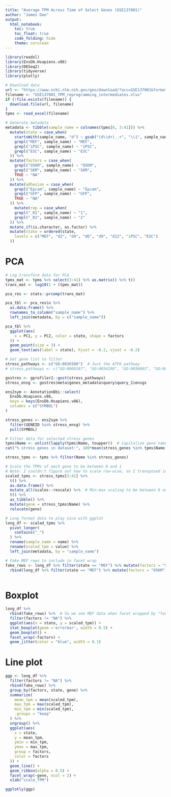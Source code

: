 ```yaml
---
title: "Average TPM Across Time of Select Genes (GSE137001)"
author: "James Dao"
output:
  html_notebook:
    toc: true
    toc_float: true
    code_folding: hide
    theme: cerulean
---
```


```r
library(readxl)
library(EnsDb.Hsapiens.v86)
library(DESeq2)
library(tidyverse)
library(plotly)
```


```r
# Download data
url <- "https://www.ncbi.nlm.nih.gov/geo/download/?acc=GSE137001&format=file&file=GSE137001%5FTPM%5Freprogramming%5Fintermediates%2Exlsx"
filename <- "GSE137001_TPM_reprogramming_intermediates.xlsx"
if (!file.exists(filename)) {
  download.file(url, filename)
}
tpms <- read_excel(filename)
```


```r
# Generate metadata
metadata <- tibble(sample_name = colnames(tpms[0, 3:41])) %>%
  mutate(state = case_when(
    startsWith(sample_name, "d") ~ gsub("(d\\d+)_.+", "\\1", sample_name),
    grepl("MEF", sample_name) ~ "MEF",
    grepl("iPSC", sample_name) ~ "iPSC",
    grepl("ESC", sample_name) ~ "ESC"
  )) %>%
  mutate(factors = case_when(
    grepl("OSKM", sample_name) ~ "OSKM",
    grepl("SKM", sample_name) ~ "SKM",
    TRUE ~ "NA"
  )) %>%
  mutate(adhesion = case_when(
    grepl("Epcam", sample_name) ~ "Epcam",
    grepl("GFP", sample_name) ~ "GFP",
    TRUE ~ "NA"
  )) %>%
    mutate(rep = case_when(
    grepl("_R1", sample_name) ~ "1",
    grepl("_R2", sample_name) ~ "2"
  )) %>%
  mutate_if(is.character, as.factor) %>%
  mutate(state = ordered(state,
    levels = c("MEF", "d2", "d4", "d6", "d9", "d12", "iPSC", "ESC")
  ))
```


# PCA

```r
# Log transform data for PCA
tpms_mat <- tpms %>% select(3:41) %>% as.matrix() %>% t()
trans_mat <- log10(1 + (tpms_mat))

pca_res <- stats::prcomp(trans_mat) 

pca_tbl <- pca_res$x %>%
  as.data.frame() %>%
  rownames_to_column("sample_name") %>%
  left_join(metadata, by = c("sample_name"))

pca_tbl %>%
  ggplot(aes(
    x = PC1, y = PC2, color = state, shape = factors
  )) + 
  geom_point(size = 3) +
  geom_text(aes(label = state), hjust = -0.2, vjust = -0.2)
```


```r
# Get gene list to filter
stress_pathways <- c("GO:0036500")  # Just the ATF6 pathway
# stress_pathways <- c("GO:0009267", "GO:0034198", "GO:0036003", "GO:0036500", "GO:1990928", "GO:0034599", "GO:0034976", "GO:0016236", "GO:0010506")

gostres <- gprofiler2::gost(stress_pathways)
stress_ensg <- gostres$meta$genes_metadata$query$query_1$ensgs

ens2sym <- AnnotationDbi::select(
  EnsDb.Hsapiens.v86,
  keys = keys(EnsDb.Hsapiens.v86),
  columns = c("SYMBOL")
)

stress_genes <- ens2sym %>%
  filter(GENEID %in% stress_ensg) %>%
  pull(SYMBOL)
```


```r
# Filter data for selected stress genes
tpms$Name <- unlist(lapply(tpms$Name, toupper))  # Capitalize gene names
cat("% stress genes in dataset:", 100*mean(stress_genes %in% tpms$Name))

stress_tpms <- tpms %>% filter(Name %in% stress_genes)
```


```r
# Scale the TPMs of each gene to be between 0 and 1
# Note: I couldn't figure out how to scale row-wise, so I transposed instead
scaled_tpms <- stress_tpms[3:41] %>%
  t() %>%
  as.data.frame() %>%
  mutate_all(scales::rescale) %>%  # Min-max scaling to be between 0 and 1
  t() %>%
  as_tibble() %>%
  mutate(gene = stress_tpms$Name) %>%
  relocate(gene)
```


```r
# Long format data to play nice with ggplot
long_df <- scaled_tpms %>%
  pivot_longer(
    contains("_")
  ) %>%
  rename(sample_name = name) %>%
  rename(scaled_tpm = value) %>%
  left_join(metadata, by = "sample_name")

# Fake MEF rows to include in facet wrap
fake_rows <- long_df %>% filter(state == "MEF") %>% mutate(factors = "SKM") %>%
  rbind(long_df %>% filter(state == "MEF") %>% mutate(factors = "OSKM"))
  
```


# Boxplot

```r
long_df %>%
  rbind(fake_rows) %>%  # So we see MEF data when facet wrapped by "factors"
  filter(factors != "NA") %>%
  ggplot(aes(x = state, y = scaled_tpm)) +
  stat_boxplot(geom ='errorbar', width = 0.5) +
  geom_boxplot() +
  facet_wrap(~factors) + 
  geom_jitter(color = "blue", width = 0.1)
```


# Line plot

```r
ggp <- long_df %>%
  filter(factors != "NA") %>%
  rbind(fake_rows) %>%
  group_by(factors, state, gene) %>%
  summarize(
    mean_tpm = mean(scaled_tpm),
    max_tpm = max(scaled_tpm),
    min_tpm = min(scaled_tpm),
    .groups = "keep"
  ) %>%
  ungroup() %>%
  ggplot(aes(
    x = state,
    y = mean_tpm,
    ymin = min_tpm,
    ymax = max_tpm,
    group = factors,
    color = factors
  )) + 
  geom_line() +
  geom_ribbon(alpha = 0.5) +
  facet_wrap(~gene, ncol = 2) +
  xlab("scale_TPM")

ggplotly(ggp)
```


















